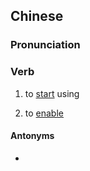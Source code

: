 {{also|启用}}
==Chinese==
{{zh-forms|s=启用}}

===Pronunciation===
{{zh-pron
|m=qǐyòng
|c=kai2 jung6
|mn=khé-iōng/xm:khé-ēng
|cat=v
}}

===Verb===
{{zh-verb}}

# to [[start]] using
# {{lb|zh|computing}} to [[enable]]

====Antonyms====
* {{sense|enable}} {{zh-l|禁用}}